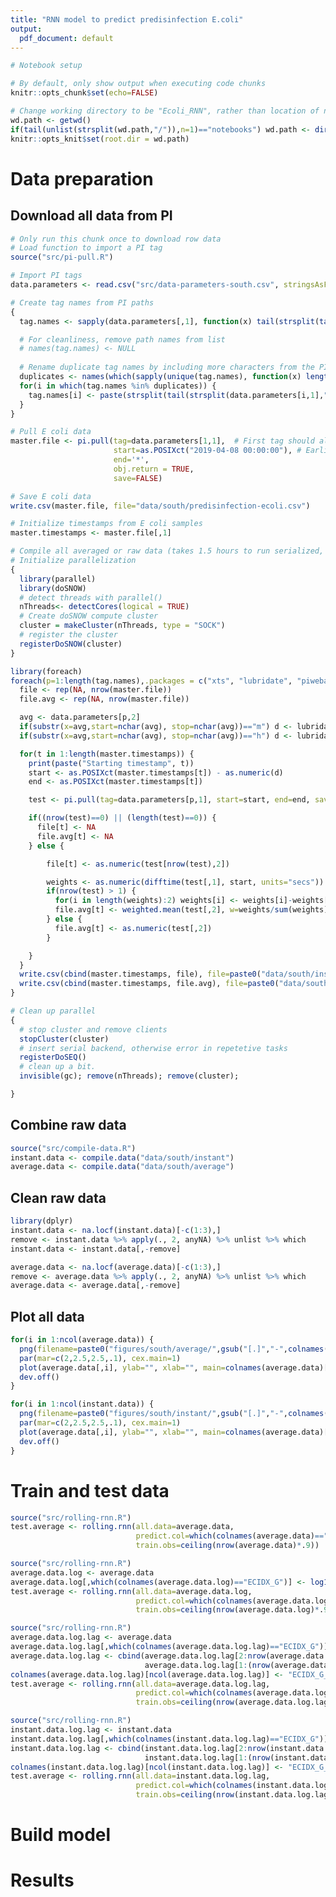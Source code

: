 ```yaml
---
title: "RNN model to predict predisinfection E.coli"
output:
  pdf_document: default
---
```


```r
# Notebook setup

# By default, only show output when executing code chunks
knitr::opts_chunk$set(echo=FALSE)

# Change working directory to be "Ecoli_RNN", rather than location of notebook
wd.path <- getwd()
if(tail(unlist(strsplit(wd.path,"/")),n=1)=="notebooks") wd.path <- dirname(wd.path)
knitr::opts_knit$set(root.dir = wd.path)
```

# Data preparation
## Download all data from PI
```r
# Only run this chunk once to download row data
# Load function to import a PI tag
source("src/pi-pull.R")

# Import PI tags
data.parameters <- read.csv("src/data-parameters-south.csv", stringsAsFactors = FALSE)

# Create tag names from PI paths
{
  tag.names <- sapply(data.parameters[,1], function(x) tail(strsplit(tail(strsplit(x,"[\\]")[[1]],n=1),"[|]")[[1]],n=1))

  # For cleanliness, remove path names from list
  # names(tag.names) <- NULL 
  
  # Rename duplicate tag names by including more characters from the PI path
  duplicates <- names(which(sapply(unique(tag.names), function(x) length(which(x==tag.names)))>1))
  for(i in which(tag.names %in% duplicates)) {
    tag.names[i] <- paste(strsplit(tail(strsplit(data.parameters[i,1],"[\\]")[[1]],n=1),"[|]")[[1]], collapse=" ")
  }
}

# Pull E coli data
master.file <- pi.pull(tag=data.parameters[1,1],  # First tag should always be E.coli
                       start=as.POSIXct("2019-04-08 00:00:00"), # Earliest  predisinfection E.coli sample
                       end='*', 
                       obj.return = TRUE, 
                       save=FALSE)

# Save E coli data
write.csv(master.file, file="data/south/predisinfection-ecoli.csv")

# Initialize timestamps from E coli samples
master.timestamps <- master.file[,1]

# Compile all averaged or raw data (takes 1.5 hours to run serialized, 15 minutes in parallel)
# Initialize parallelization
{
  library(parallel)
  library(doSNOW)
  # detect threads with parallel()
  nThreads<- detectCores(logical = TRUE)
  # Create doSNOW compute cluster
  cluster = makeCluster(nThreads, type = "SOCK")
  # register the cluster
  registerDoSNOW(cluster)
}

library(foreach)
foreach(p=1:length(tag.names),.packages = c("xts", "lubridate", "piwebapi")) %dopar% {
  file <- rep(NA, nrow(master.file))
  file.avg <- rep(NA, nrow(master.file))

  avg <- data.parameters[p,2]
  if(substr(x=avg,start=nchar(avg), stop=nchar(avg))=="m") d <- lubridate::dminutes(x=as.numeric(substr(x=avg, start=1, stop=nchar(avg)-1)))
  if(substr(x=avg,start=nchar(avg), stop=nchar(avg))=="h") d <- lubridate::dhours(x=as.numeric(substr(x=avg, start=1, stop=nchar(avg)-1)))

  for(t in 1:length(master.timestamps)) {
    print(paste("Starting timestamp", t))
    start <- as.POSIXct(master.timestamps[t]) - as.numeric(d)
    end <- as.POSIXct(master.timestamps[t])

    test <- pi.pull(tag=data.parameters[p,1], start=start, end=end, save=FALSE, obj.return = TRUE)

    if((nrow(test)==0) || (length(test)==0)) {
      file[t] <- NA
      file.avg[t] <- NA
    } else {

        file[t] <- as.numeric(test[nrow(test),2])

        weights <- as.numeric(difftime(test[,1], start, units="secs"))
        if(nrow(test) > 1) {
          for(i in length(weights):2) weights[i] <- weights[i]-weights[i-1]
          file.avg[t] <- weighted.mean(test[,2], w=weights/sum(weights))
        } else {
          file.avg[t] <- as.numeric(test[,2])
        }

    }
  }
  write.csv(cbind(master.timestamps, file), file=paste0("data/south/instant/",tag.names[p],".csv"))
  write.csv(cbind(master.timestamps, file.avg), file=paste0("data/south/average/",tag.names[p],".csv"))
}

# Clean up parallel
{
  # stop cluster and remove clients
  stopCluster(cluster)
  # insert serial backend, otherwise error in repetetive tasks
  registerDoSEQ()
  # clean up a bit.
  invisible(gc); remove(nThreads); remove(cluster);

}

```

## Combine raw data
```r
source("src/compile-data.R")
instant.data <- compile.data("data/south/instant")
average.data <- compile.data("data/south/average")
```

## Clean raw data
```r
library(dplyr)
instant.data <- na.locf(instant.data)[-c(1:3),]
remove <- instant.data %>% apply(., 2, anyNA) %>% unlist %>% which
instant.data <- instant.data[,-remove]

average.data <- na.locf(average.data)[-c(1:3),]
remove <- average.data %>% apply(., 2, anyNA) %>% unlist %>% which
average.data <- average.data[,-remove]
```

## Plot all data
```r
for(i in 1:ncol(average.data)) {
  png(filename=paste0("figures/south/average/",gsub("[.]","-",colnames(average.data)[i]),".png"))
  par(mar=c(2,2.5,2.5,.1), cex.main=1)
  plot(average.data[,i], ylab="", xlab="", main=colnames(average.data)[i])
  dev.off()
}

for(i in 1:ncol(instant.data)) {
  png(filename=paste0("figures/south/instant/",gsub("[.]","-",colnames(average.data)[i]),".png"))
  par(mar=c(2,2.5,2.5,.1), cex.main=1)
  plot(average.data[,i], ylab="", xlab="", main=colnames(average.data)[i])
  dev.off()
}
```

# Train and test data
```r
source("src/rolling-rnn.R")
test.average <- rolling.rnn(all.data=average.data, 
                            predict.col=which(colnames(average.data)=="ECIDX_G"),
                            train.obs=ceiling(nrow(average.data)*.9))
```

```r
source("src/rolling-rnn.R")
average.data.log <- average.data
average.data.log[,which(colnames(average.data.log)=="ECIDX_G")] <- log10(average.data.log[,which(colnames(average.data.log)=="ECIDX_G")])
test.average <- rolling.rnn(all.data=average.data.log, 
                            predict.col=which(colnames(average.data.log)=="ECIDX_G"),
                            train.obs=ceiling(nrow(average.data.log)*.9))
```

```r
source("src/rolling-rnn.R")
average.data.log.lag <- average.data
average.data.log.lag[,which(colnames(average.data.log.lag)=="ECIDX_G")] <- log10(average.data.log.lag[,which(colnames(average.data.log.lag)=="ECIDX_G")])
average.data.log.lag <- cbind(average.data.log.lag[2:nrow(average.data.log.lag),], 
                              average.data.log.lag[1:(nrow(average.data.log.lag)-1),which(colnames(average.data.log.lag)=="ECIDX_G")])
colnames(average.data.log.lag)[ncol(average.data.log.lag)] <- "ECIDX_G_Lag"
test.average <- rolling.rnn(all.data=average.data.log.lag, 
                            predict.col=which(colnames(average.data.log.lag)=="ECIDX_G"),
                            train.obs=ceiling(nrow(average.data.log.lag)*.9))
```

```r
source("src/rolling-rnn.R")
instant.data.log.lag <- instant.data
instant.data.log.lag[,which(colnames(instant.data.log.lag)=="ECIDX_G")] <- log10(instant.data.log.lag[,which(colnames(instant.data.log.lag)=="ECIDX_G")])
instant.data.log.lag <- cbind(instant.data.log.lag[2:nrow(instant.data.log.lag),], 
                              instant.data.log.lag[1:(nrow(instant.data.log.lag)-1),which(colnames(instant.data.log.lag)=="ECIDX_G")])
colnames(instant.data.log.lag)[ncol(instant.data.log.lag)] <- "ECIDX_G_Lag"
test.average <- rolling.rnn(all.data=instant.data.log.lag, 
                            predict.col=which(colnames(instant.data.log.lag)=="ECIDX_G"),
                            train.obs=ceiling(nrow(instant.data.log.lag)*.9))
```

# Build model

# Results
